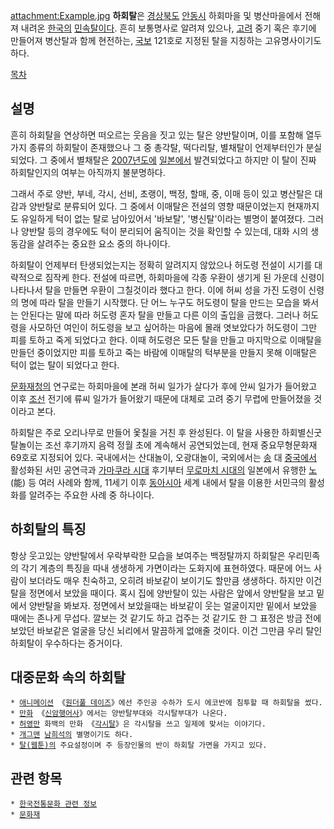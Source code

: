 attachment:Example.jpg
'''하회탈'''은 [[경상북도]] [[안동]]시 하회마을 및 병산마을에서 전해져 내려온 [[한국]]의 [[탈|민속탈]]이다. 흔히 보통명사로 알려져 있으나, [[고려]] 중기 혹은 후기에 만들어져 병산탈과 함께 현전하는, [[국보]] 121호로 지정된 탈을 지칭하는 고유명사이기도 하다.

[[목차]]
== 설명 ==
흔히 하회탈을 연상하면 떠오르는 웃음을 짓고 있는 탈은 양반탈이며, 이를 포함해 열두 가지 종류의 하회탈이 존재했으나 그 중 총각탈, 떡다리탈, 별채탈이 언제부터인가 분실되었다. 그 중에서 별채탈은 [[2007년]]도에 [[일본]]에서 발견되었다고 하지만 이 탈이 진짜 하회탈인지의 여부는 아직까지 불분명하다. 

그래서 주로 양반, 부네, 각시, 선비, 초랭이, 백정, 할매, 중, 이매 등이 있고 병산탈은 대감과 양반탈로 분류되어 있다. 그 중에서 이매탈은 전설의 영향 때문이었는지 현재까지도 유일하게 턱이 없는 탈로 남아있어서 '바보탈', '병신탈'이라는 별명이 붙여졌다. 그러나 양반탈 등의 경우에도 턱이 분리되어 움직이는 것을 확인할 수 있는데, 대화 시의 생동감을 살려주는 중요한 요소 중의 하나이다.

하회탈이 언제부터 탄생되었는지는 정확히 알려지지 않았으나 허도령 전설이 시기를 대략적으로 짐작케 한다. 전설에 따르면, 하회마을에 각종 우환이 생기게 된 가운데 신령이 나타나서 탈을 만들면 우환이 그칠것이라 했다고 한다. 이에 허씨 성을 가진 도령이 신령의 명에 따라 탈을 만들기 시작했다. 단 어느 누구도 허도령이 탈을 만드는 모습을 봐서는 안된다는 말에 따라 허도령 혼자 탈을 만들고 다른 이의 출입을 금했다. 그러나 허도령을 사모하던 여인이 허도령을 보고 싶어하는 마음에 몰래 엿보았다가 허도령이 그만 피를 토하고 죽게 되었다고 한다. 이때 허도령은 모든 탈을 만들고 마지막으로 이매탈을 만들던 중이었지만 피를 토하고 죽는 바람에 이매탈의 턱부분을 만들지 못해 이매탈은 턱이 없는 탈이 되었다고 한다.

[[문화재청]]의 연구로는 하회마을에 본래 허씨 일가가 살다가 후에 안씨 일가가 들어왔고 이후 [[조선]] 전기에 류씨 일가가 들어왔기 때문에 대체로 고려 중기 무렵에 만들어졌을 것이라고 본다.

하회탈은 주로 오리나무로 만들어 옻칠을 거친 후 완성된다. 이 탈을 사용한 하회별신굿탈놀이는 조선 후기까지 음력 정월 초에 계속해서 공연되었는데, 현재 중요무형문화재 69호로 지정되어 있다. 국내에서는 산대놀이, 오광대놀이, 국외에서는 [[송]] 대 [[중국]]에서 활성화된 서민 공연극과 [[가마쿠라 시대]] 후기부터 [[무로마치 시대]]의 일본에서 유행한 [[노]](能) 등 여러 사례와 함께, 11세기 이후 [[동아시아]] 세계 내에서 탈을 이용한 서민극의 활성화를 알려주는 주요한 사례 중 하나이다.


== 하회탈의 특징 ==

항상 웃고있는 양반탈에서 우락부락한 모습을 보여주는 백정탈까지 하회탈은 우리민족의 각기 계층의 특징을 따내 생생하게 가면이라는 도화지에 표현하였다. 때문에 어느 사람이 보더라도 매우 친숙하고, 오히려 바보같이 보이기도 할만큼 생생하다. 하지만 이건 탈을 정면에서 보았을 때이다. 혹시 집에 양반탈이 있는 사람은 앞에서 양반탈을 보고 밑에서 양반탈을 봐보자. 
정면에서 보았을때는 바보같이 웃는 얼굴이지만 밑에서 보았을 때에는 존나게 무섭다. 깔보는 것 같기도 하고 겁주는 것 같기도 한 그 표정은 방금 전에 보았던 바보같은 얼굴을 당신 뇌리에서 말끔하게 없애줄 것이다. 이건 그만큼 우리 탈인 하회탈이 우수하다는 증거이다.
== 대중문화 속의 하회탈 ==
 * [[애니메이션]] 《[[원더풀 데이즈]]》에선 주인공 수하가 도시 에코반에 침투할 때 하회탈을 썼다.
 * [[만화]] 《[[신암행어사]]》에서는 양반탈부대와 각시탈부대가 나온다.
 * [[허영만]] 화백의 만화 《[[각시탈]]》은 각시탈을 쓰고 일제에 맞서는 이야기다. 
 * [[개그맨]] [[남희석]]의 별명이기도 하다.
 * [[탈(웹툰)]]의 주요설정이며 주 등장인물의 반이 하회탈 가면을 가지고 있다.

== 관련 항목 ==
 * [[한국전통문화 관련 정보]]
 * [[문화재]]

